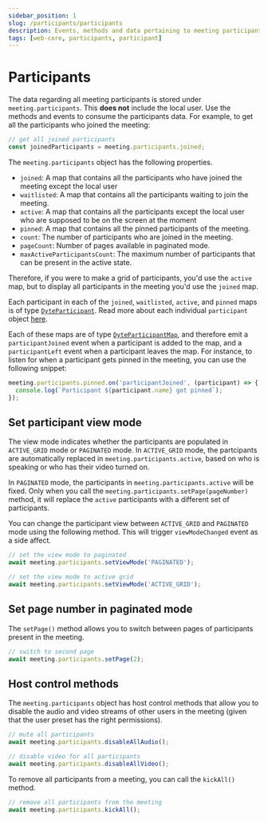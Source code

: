```yaml
---
sidebar_position: 1
slug: /participants/participants
description: Events, methods and data pertaining to meeting participants.
tags: [web-core, participants, participant]
---
```


# Participants

The data regarding all meeting participants is stored under `meeting.participants`. This **does not** include the local user. Use the methods and events to consume the participants data.
For example, to get all the participants who joined the meeting:

```ts
// get all joined participants
const joinedParticipants = meeting.participants.joined;
```

The `meeting.participants` object has the following properties.

- `joined`: A map that contains all the participants who have joined the meeting except the local user
- `waitlisted`: A map that contains all the participants waiting to join the meeting.
- `active`: A map that contains all the participants except the local user who are supposed to be on the screen at the moment
- `pinned`: A map that contains all the pinned participants of the meeting.
- `count`: The number of participants who are joined in the meeting.
- `pageCount`: Number of pages available in paginated mode.
- `maxActiveParticipantsCount`: The maximum number of participants that can be present in the active state.

Therefore, if you were to make a grid of participants, you'd use the `active` map, but to display all participants in the meeting you'd use the `joined` map.

Each participant in each of the `joined`, `waitlisted`, `active`, and `pinned` maps is of type [`DyteParticipant`](../reference/DyteParticipant.md). Read more about each individual `participant` object [here](./participant-object).

Each of these maps are of type [`DyteParticipantMap`](../reference/DyteParticipantMap.md), and therefore emit a `participantJoined` event when a participant is added to the map, and a `participantLeft` event when a participant leaves the map. For instance, to listen for when a participant gets pinned in the meeting, you can use the following snippet:

```ts
meeting.participants.pinned.on('participantJoined', (participant) => {
  console.log(`Participant ${participant.name} got pinned`);
});
```

## Set participant view mode

The view mode indicates whether the participants are populated in `ACTIVE_GRID` mode or `PAGINATED` mode. In `ACTIVE_GRID` mode, the partcipants are automatically replaced in `meeting.participants.active`, based on who is speaking or who has their video turned on.

In `PAGINATED` mode, the participants in `meeting.participants.active` will be fixed. Only when you call the `meeting.participants.setPage(pageNumber)` method, it will replace the `active` participants with a different set of participants.

You can change the participant view between `ACTIVE_GRID` and `PAGINATED` mode using the following method. This will trigger `viewModeChanged` event as a side affect.

```ts
// set the view mode to paginated
await meeting.participants.setViewMode('PAGINATED');

// set the view mode to active grid
await meeting.participants.setViewMode('ACTIVE_GRID');
```

## Set page number in paginated mode

The `setPage()` method allows you to switch between pages of participants present in the meeting.

```ts
// switch to second page
await meeting.participants.setPage(2);
```

## Host control methods

The `meeting.participants` object has host control methods that allow you to disable the audio and video streams of other users in the meeting (given that the user preset has the right permissions).

```ts
// mute all participants
await meeting.participants.disableAllAudio();

// disable video for all participants
await meeting.participants.disableAllVideo();
```

To remove all participants from a meeting, you can call the `kickAll()` method.

```ts
// remove all participants from the meeting
await meeting.participants.kickAll();
```

